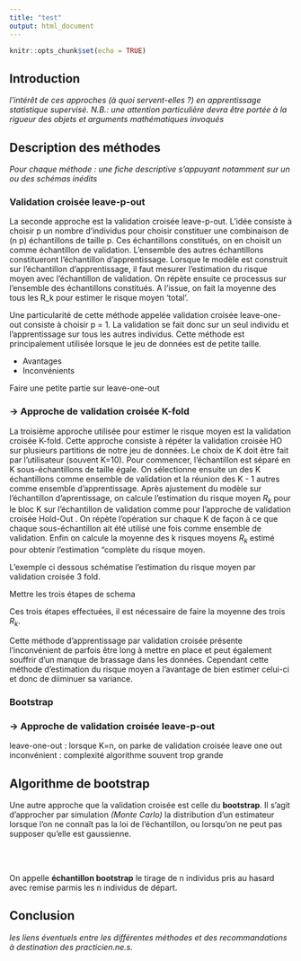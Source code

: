 ```yaml
---
title: "test"
output: html_document
---
```


```r
knitr::opts_chunk$set(echo = TRUE)
```

## Introduction 

*l'intérêt de ces approches (à quoi servent-elles ?) en apprentissage statistique supervisé. N.B.: une attention particulière devra être portée à la rigueur des objets et arguments mathématiques invoqués*

## Description des méthodes 

*Pour chaque méthode : une fiche descriptive s'appuyant notamment sur un ou des schémas inédits* 



### Validation croisée leave-p-out

La seconde approche est la validation croisée leave-p-out. L'idée consiste à choisir p un nombre d'individus pour choisir constituer une combinaison de (n p) échantillons de taille p. Ces échantillons constitués, on en choisit un comme échantillon de validation. L'ensemble des autres échantillons constitueront l'échantillon d'apprentissage. Lorsque le modèle est construit sur l'échantillon d'apprentissage, il faut mesurer l'estimation du risque moyen avec l'échantillon de validation. On répète ensuite ce processus sur l'ensemble des échantillons constitués. A l'issue, on fait la moyenne des tous les R_k pour estimer le risque moyen 'total'.
 
Une particularité de cette méthode appelée validation croisée leave-one-out consiste à choisir p = 1. La validation se fait donc sur un seul individu et l'apprentissage sur tous les autres individus. Cette méthode est principalement utilisée lorsque le jeu de données est de petite taille.
 
- Avantages
- Inconvénients

Faire une petite partie sur leave-one-out

### -> Approche de validation croisée K-fold

La troisième approche utilisée pour estimer le risque moyen est la validation croisée K-fold. Cette approche consiste à répéter la validation croisée HO sur plusieurs partitions de notre jeu de données. Le choix de K doit être fait par l'utilisateur (souvent K=10).
Pour commencer, l'échantillon est séparé en K sous-échantillons de taille égale. On sélectionne ensuite un des K échantillons comme ensemble de validation et la réunion des K - 1 autres comme ensemble d'apprentissage. Après ajustement du modèle sur l'échantillon d'aprentissage, on calcule l'estimation du risque moyen $R_k$ pour le bloc K sur l'échantillon de validation comme pour l'approche de validation croisée Hold-Out . On répète l'opération sur chaque K de façon à ce que  chaque sous-échantillon ait été utilisé une fois comme ensemble de validation. Enfin on calcule la moyenne des k risques moyens $R_k$ estimé pour obtenir l'estimation "complète du risque moyen.


L'exemple ci dessous schématise l'estimation du risque moyen par validation croisée 3 fold.

Mettre les trois étapes de schema 

Ces trois étapes effectuées, il est nécessaire de faire la moyenne des trois $R_k$.

Cette méthode d'apprentissage par validation croisée présente l'inconvénient de parfois être long à mettre en place et peut également souffrir d'un manque de brassage dans les données. Cependant cette méthode d'estimation du risque moyen a l'avantage de bien estimer celui-ci et donc de diiminuer sa variance.



### Bootstrap
### -> Approche de validation croisée leave-p-out

leave-one-out : lorsque K=n, on parke de validation croisée leave one out
inconvénient : complexité algorithme souvent trop grande

## Algorithme de bootstrap

Une autre approche que la validation croisée est celle du **bootstrap**. Il s'agit d'approcher par simulation *(Monte Carlo)* la distribution d'un estimateur lorsque l'on ne connaît pas la loi de l'échantillon, ou lorsqu'on ne peut pas supposer qu'elle est gaussienne.

<br><br>

On appelle **échantillon bootstrap** le tirage de n individus pris au hasard avec remise parmis les n individus de départ. 


## Conclusion
*les liens éventuels entre les différentes méthodes et des recommandations à destination des practicien.ne.s.*